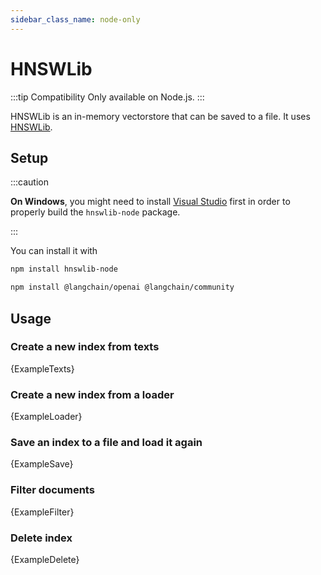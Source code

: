 ```yaml
---
sidebar_class_name: node-only
---
```



# HNSWLib

:::tip Compatibility
Only available on Node.js.
:::

HNSWLib is an in-memory vectorstore that can be saved to a file. It uses [HNSWLib](https://github.com/nmslib/hnswlib).

## Setup

:::caution

**On Windows**, you might need to install [Visual Studio](https://visualstudio.microsoft.com/downloads/) first in order to properly build the `hnswlib-node` package.

:::

You can install it with

```bash npm2yarn
npm install hnswlib-node
```


<IntegrationInstallTooltip></IntegrationInstallTooltip>

```bash npm2yarn
npm install @langchain/openai @langchain/community
```

## Usage

### Create a new index from texts


<CodeBlock language="typescript">{ExampleTexts}</CodeBlock>

### Create a new index from a loader


<CodeBlock language="typescript">{ExampleLoader}</CodeBlock>

### Save an index to a file and load it again


<CodeBlock language="typescript">{ExampleSave}</CodeBlock>

### Filter documents


<CodeBlock language="typescript">{ExampleFilter}</CodeBlock>

### Delete index


<CodeBlock language="typescript">{ExampleDelete}</CodeBlock>

